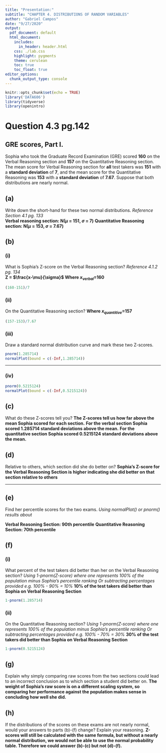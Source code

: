 ```yaml
---
title: "Presentation:"
subtitle: "CHAPTER 4. DISTRIBUTIONS OF RANDOM VARIABLES"
author: "Gabriel Campos"
date: "9/27/2020"
output:
  pdf_document: default
  html_document:
    includes:
      in_header: header.html
    css: ./lab.css
    highlight: pygments
    theme: cerulean
    toc: true
    toc_float: true
editor_options: 
  chunk_output_type: console
---
```


```r
knitr::opts_chunk$set(echo = TRUE)
library('DATA606')
library(tidyverse)
library(openintro)
```

# Question 4.3 pg.142

## GRE scores, Part I. 

Sophia who took the Graduate Record Examination (GRE) scored **160** on the Verbal Reasoning section and **157** on the Quantitative Reasoning section. The mean score for Verbal Reasoning section for **all** test takers was **151** with a **standard deviation** of **7**, and the mean score for the Quantitative Reasoning was **153** with a **standard deviation** of **7.67**. Suppose that both distributions are nearly normal.


## (a)
Write down the short-hand for these two normal distributions.\newline
*Reference Section 4.1 pg. 133*\newline
\
**Verbal reasoning section: N($\mu$ = 151, $\sigma$ = 7)** \newline
**Quantitative Reasoning section: N($\mu$ = 153, $\sigma$ = 7.67)**\newline

## (b)
### (i)
What is Sophia’s Z-score on the Verbal Reasoning section?\newline 
*Reference 4.1.2 pg. 134* \newline
\
**Z = $\frac{x-\mu}{\sigma}$ Where $x_{verbal}$=160** \newline
```r
(160-151)/7
```
### (ii)
On the Quantitative Reasoning section?\newline
**Where $x_{quantitive}$=157** \newline
```r
(157-153)/7.67
```

### (iii)
Draw a standard normal distribution curve and mark these two Z-scores.\newline

```r
pnorm(1.285714)
normalPlot(bound = c(-Inf,1.285714))
```

--------------------------------------------------------------------------------

\clearpage

### (iv)

```r
pnorm(0.5215124)
normalPlot(bound = c(-Inf,0.5215124))
```

## (c)
What do these Z-scores tell you?\newline
**The Z-scores tell us how far above the mean Sophia scored for each section.**\newline
**For the verbal section Sophia scored 1.285714 standard deviations above the mean.**\newline
**For the quantitative section Sophia scored 0.5215124 standard deviations above the mean.**\newline

## (d)
Relative to others, which section did she do better on?\newline
**Sophia's Z-score for the Verbal Reasoning Section is higher indicating she did better on that section relative to others** \newline

--------------------------------------------------------------------------------

\clearpage

## (e)
Find her percentile scores for the two exams.
*Using normalPlot() or pnorm() results about*\newline

**Verbal Reasoning Section: 90th percentile** \newline
**Quantitative Reasoning Section: 70th percentile** \newline
\

## (f)
### (i)
What percent of the test takers did better than her on the Verbal Reasoning section?\newline
*Using 1-pnorm(Z-score) where one represents 100% of the population minus Sophia's percentile ranking*\newline
*Or subtracting percentages provided e.g. 100% - 90% = 10%* \newline
**10% of the test takers did better than Sophia on Verbal Reasoning Section**\newline
```r
1-pnorm(1.285714)
```
### (ii)
On the Quantitative Reasoning section?\newline
*Using 1-pnorm(Z-score) where one represents 100% of the population minus Sophia's percentile ranking*\newline
*Or subtracting percentages provided e.g. 100% - 70% = 30%* \newline
**30% of the test takers did better than Sophia on Verbal Reasoning Section**\newline
```r
1-pnorm(0.5215124)
```

## (g)
Explain why simply comparing raw scores from the two sections could lead to an incorrect conclusion as to which section a student did better on.\newline
**The weight of Sophia's raw score is on a different scaling system, so comparing her performance against the population makes sense in concluding how well she did.** \newline

## (h)
If the distributions of the scores on these exams are not nearly normal, would your answers to parts (b)-(f) change? Explain your reasoning.\newline
**Z-scores will still be calculated with the same formula, but without a nearly normal distribution, we would not be able to use the normal probability table. Therefore we could answer (b)-(c) but not (d)-(f).**

